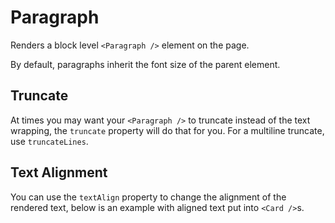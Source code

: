 
<Meta component={Paragraph} title="Docs/Paragraph" />

# Paragraph

Renders a block level `<Paragraph />` element on the page.

<Editor code={storyDefault} />

By default, paragraphs inherit the font size of the parent element.

## Truncate

At times you may want your `<Paragraph />` to truncate instead of the text wrapping, the `truncate` property will do that for you. For a multiline truncate, use `truncateLines`.

<Editor code={storyTruncate} />
<Editor code={storyMultilineTruncate} />

## Text Alignment

You can use the `textAlign` property to change the alignment of the rendered text, below is an example with aligned text put into `<Card />`s.

<Editor code={storyTextAlign} />

<ArgsTable of={Paragraph} exclude={excludedProps} />
